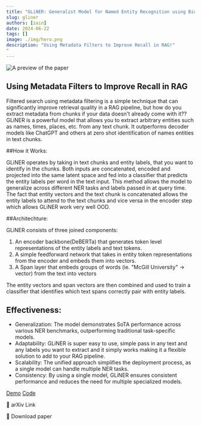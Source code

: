 ```yaml
---
title: "GLiNER: Generalist Model for Named Entity Recognition using Bidirectional Transformer"
slug: gliner
authors: [zain]
date: 2024-06-22
tags: []
image: ./img/hero.png
description: "Using Metadata Filters to Improve Recall in RAG!"
"
---
```

![A preview of the paper](./img/hero.png)

<!-- truncate -->


## Using Metadata Filters to Improve Recall in RAG

Filtered search using metadata filtering is a simple technique that can significantly improve retrieval quality in a RAG pipeline, but how do you extract metadata from chunks if your data doesn't already come with it??
GLiNER is a powerful model that allows you to extract arbitrary entities such as names, times, places, etc. from any text chunk. It outperforms decoder models like ChatGPT and others at zero shot identification of names entities in text chunks.

##How it Works:

GLiNER operates by taking in text chunks and entity labels, that you want to identify in the chunks. Both inputs are concatenated, encoded and projected into the same latent space and fed into a classifier that predicts the entity labels per word in the text input. This method allows the model to generalize across different NER tasks and labels passed in at query time.
The fact that entity vectors and the text chunk is concatenated allows the entity labels to attend to the text chunks and vice versa in the encoder step which allows GLiNER work very well OOD.

##Architechture:

GLiNER consists of three joined components:
  1. An encoder backbone(DeBERTa) that generates token level representations of the entity labels and text tokens.
  2. A simple feedforward network that takes in entity token representations from the encoder and embeds them into vectors.
  3. A Span layer that embeds groups of words (ie. "McGill University" -> vector) from the text into vectors

The entity vectors and span vectors are then combined and used to train a classifier that identifies which text spans correctly pair with entity labels.

## Effectiveness:
  - Generalization: The model demonstrates SoTA performance across various NER benchmarks, outperforming traditional task-specific models.
  - Adaptability: GLiNER is super easy to use, simple pass in any text and any labels you want to extract and it simply works making it a flexible solution to add to your RAG pipeline.
  - Scalability: The unified approach simplifies the deployment process, as a single model can handle multiple NER tasks.
  - Consistency: By using a single model, GLiNER ensures consistent performance and reduces the need for multiple specialized models.

[Demo](https://huggingface.co/spaces/tomaarsen/gliner_medium-v2.1)
[Code](https://github.com/urchade/GLiNER)

<p>
  <DownloadButton link='https://arxiv.org/abs/2311.08526'>🔗 arXiv Link</DownloadButton>
</p>
<p>
  <DownloadButton link='https://arxiv.org/pdf/2311.08526'>📜 Download paper</DownloadButton>
</p>

<!-- We could create a specific template for Paper Review's -->

<WhatNext />
